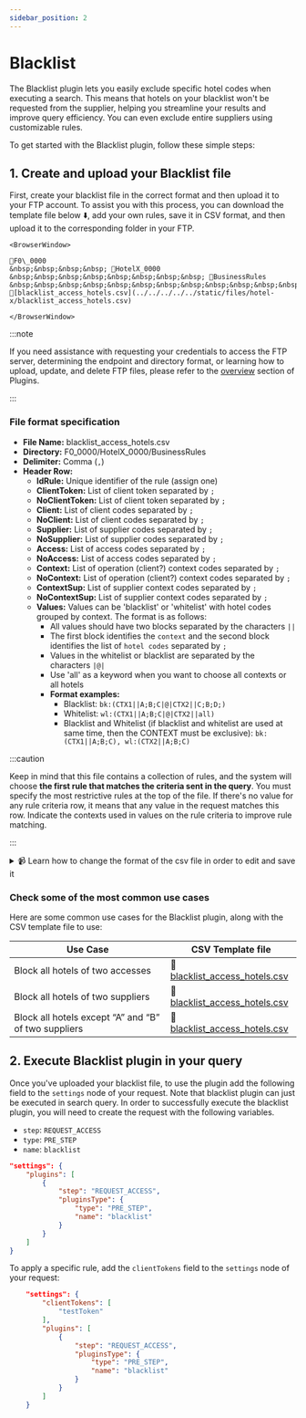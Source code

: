 ```yaml
---
sidebar_position: 2
---
```


# Blacklist

The Blacklist plugin lets you easily exclude specific hotel codes when executing a search. This means that hotels on your blacklist won't be requested from the supplier, helping you streamline your results and improve query efficiency. You can even exclude entire suppliers using customizable rules.

To get started with the Blacklist plugin, follow these simple steps:

## 1. Create and upload your Blacklist file

First, create your blacklist file in the correct format and then upload it to your FTP account. To assist you with this process, you can download the template file below ⬇️, add your own rules, save it in CSV format, and then upload it to the corresponding folder in your FTP.

```mdx-code-block
<BrowserWindow>

📁F0\_0000  
&nbsp;&nbsp;&nbsp;&nbsp; 📁HotelX_0000  
&nbsp;&nbsp;&nbsp;&nbsp;&nbsp;&nbsp;&nbsp;&nbsp; 📁BusinessRules  
&nbsp;&nbsp;&nbsp;&nbsp;&nbsp;&nbsp;&nbsp;&nbsp;&nbsp;&nbsp;&nbsp;&nbsp; 📄[blacklist_access_hotels.csv](../../../../../static/files/hotel-x/blacklist_access_hotels.csv)

</BrowserWindow>
```

:::note

If you need assistance with requesting your credentials to access the FTP server, determining the endpoint and directory format, or learning how to upload, update, and delete FTP files, please refer to the [overview](../plugins/overview) section of Plugins.

:::

### File format specification

* **File Name:** blacklist_access_hotels.csv
* **Directory:** F0_0000/HotelX_0000/BusinessRules
* **Delimiter:** Comma (`,`)
* **Header Row:**
	* **IdRule:** Unique identifier of the rule (assign one)
	* **ClientToken:** List of client token separated by `;` 
	* **NoClientToken:** List of client token separated by `;`  
	* **Client:** List of client codes separated by `;` 
	* **NoClient:** List of client codes separated by `;` 
	* **Supplier:** List of supplier codes separated by `;` 
	* **NoSupplier:** List of supplier codes separated by `;` 
	* **Access:** List of access codes separated by `;` 
	* **NoAccess:** List of access codes separated by `;` 
	* **Context:** List of operation (client?) context codes separated by `;` 
	* **NoContext:** List of operation (client?) context codes separated by `;` 
	* **ContextSup:** List of supplier context codes separated by `;` 
	* **NoContextSup:** List of supplier context codes separated by `;` 
	* **Values:** Values can be 'blacklist' or 'whitelist' with hotel codes grouped by context. The format is as follows:
		* All values should have two blocks separated by the characters `||`
		* The first block identifies the `context` and the second block identifies the list of `hotel codes` separated by `;` 
		* Values in the whitelist or blacklist are separated by the characters `|@|`
		* Use 'all' as a keyword when you want to choose all contexts or all hotels
		* **Format examples:**
			* Blacklist: `bk:(CTX1||A;B;C|@|CTX2||C;B;D;)`
			* Whitelist: `wl:(CTX1||A;B;C|@|CTX2||all)`
			* Blacklist and Whitelist (if blacklist and whitelist are used at same time, then the CONTEXT must be exclusive): `bk:(CTX1||A;B;C), wl:(CTX2||A;B;C)`


:::caution

Keep in mind that this file contains a collection of rules, and the system will choose **the first rule that matches the criteria sent in the query**. You must specify the most restrictive rules at the top of the file. If there's no value for any rule criteria row, it means that any value in the request matches this row. Indicate the contexts used in values on the rule criteria to improve rule matching.

:::


<details>
    <summary>📹 Learn how to change the format of the csv file in order to edit and save it</summary>
    <div>
        <div><iframe width="560" height="315" src="https://www.youtube.com/embed/XkOk3SkZ0Sg?si=TYhN1QfMwYE1fusw&amp;controls=0" title="YouTube video player" frameborder="0" allow="accelerometer; autoplay; clipboard-write; encrypted-media; gyroscope; picture-in-picture; web-share" allowfullscreen></iframe></div>
    </div>
</details>


### Check some of the most common use cases

Here are some common use cases for the Blacklist plugin, along with the CSV template file to use:

| Use Case                                                      | CSV Template file             |
|---------------------------------------------------------------|-------------------------------|
| Block all hotels of two accesses                              | 📄[blacklist\_access\_hotels.csv](../../../../../static/files/hotel-x/blacklist_access_hotels-1.csv) |
| Block all hotels of two suppliers                             | 📄[blacklist\_access\_hotels.csv](../../../../../static/files/hotel-x/blacklist_access_hotels-2.csv) |
| Block all hotels except “A” and “B” of two suppliers          | 📄[blacklist\_access\_hotels.csv](../../../../../static/files/hotel-x/blacklist_access_hotels-3.csv) |


## 2. Execute Blacklist plugin in your query

Once you've uploaded your blacklist file, to use the plugin add the following field to the `settings` node of your request. Note that blacklist plugin can just be executed in search query. In order to successfully execute the blacklist plugin, you will need to create the request with the following variables.

* `step`: `REQUEST_ACCESS`
* `type`: `PRE_STEP`
* `name`: `blacklist`

```json
"settings": {
	"plugins": [
		{
			"step": "REQUEST_ACCESS",
			"pluginsType": {
				"type": "PRE_STEP",
				"name": "blacklist"
			}
		}
	]
}
```

To apply a specific rule, add the `clientTokens` field to the `settings` node of your request:

```json
	"settings": {
		"clientTokens": [
			"testToken"
		],
		"plugins": [
            {
				"step": "REQUEST_ACCESS",
				"pluginsType": {
					"type": "PRE_STEP",
					"name": "blacklist"
				}
			}
        ]
	}
```